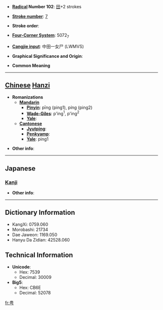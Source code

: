 * '''[[Wiktionary:Chinese radical index| Radical]] Number 102''': [[Wiktionary:Chinese radical index 田|田]]+2 strokes

* '''[[Wiktionary:Chinese total strokes index|Stroke number]]''': [[Wiktionary:Chinese total strokes index 7|7]]

* '''Stroke order''': 

* '''[[Wiktionary:Chinese four corner index|Four-Corner System]]''': 5072<sub>7</sub>

* '''[[Wiktionary:Chinese Cangjie index|Cangjie input]]''': 中田一女尸 (LWMVS)

* '''Graphical Significance and Origin''': 

* '''Common Meaning'''

----

== [[Chinese]] [[Hanzi]] ==

* '''Romanizations'''
** '''[[Mandarin]]'''
*** '''[[Pinyin]]''': pīng (ping1), píng (ping2)
*** '''[[Wade-Giles]]''': p'ing<sup>1</sup>, p'ing<sup>2</sup>
*** '''[[Yale]]''': 
** '''[[Cantonese]]'''
*** '''[[Jyutping]]''':
*** '''[[Penkyamp]]''': 
*** '''[[Yale]]''': ping1

* '''Other info''': 

----

==Japanese==
===[[Kanji]]===
{{kanji|on readings=[[へい]] (hei), [[びょう]] (byō)|kun readings=[[せわしい]] (sewashii)}}

* '''Other info''':  

----

== Dictionary Information ==

* KangXi: 0759.060
* Morobashi: 21734
* Dae Jaweon: 1169.050
* Hanyu Da Zidian: 42528.060

== Technical Information ==

* '''Unicode''':
** Hex: 7539
** Decimal: 30009
* '''Big5''':
** Hex: CB6E
** Decimal: 52078

[[fr:甹]]